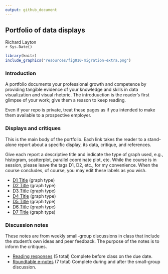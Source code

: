 ```yaml
---
output: github_document
---
```


## Portfolio of data displays  

Richard Layton  
`r Sys.Date()`  

```r
library(knitr)
include_graphics("resources/fig010-migration-extra.png")
```



### Introduction

A portfolio documents your professional growth and competence by providing tangible evidence of your knowledge and skills in data visualization and visual rhetoric. The introduuction is the reader's first glimpse of your work; give them a reason to keep reading. 

Even if your repo is private, treat these pages as if you intended to make them available to a prospective employer. 





### Displays and critiques 

This is the main body of the portfolio. Each link takes the reader to a stand-alone report about a specific display, its data, critique, and references. 

Give each report a descriptive title and indicate the type of graph used, e.g., histogram, scatterplot, parallel coordinate plot, etc. While the course is in session, please leave the tags D1, D2, etc., for my convenience. When the course concludes, of course, you may edit these labels as you wish. 

- [D1 Title](reports/d1.md) (graph type)
- [D2 Title](reports/d2.md) (graph type)  
- [D3 Title](reports/d3.md) (graph type) 
- [D4 Title](reports/d4.md) (graph type) 
- [D5 Title](reports/d5.md) (graph type) 
- [D6 Title](reports/d6.md) (graph type) 
- [D7 Title](reports/d7.md) (graph type) 




### Discussion notes 

These notes are from weekly small-group discussions in class that include the student's own ideas and peer feedback. The purpose of the notes is to inform the critiques. 

- [Reading responses](reports/readings.md) (5 total) Complete before class on the due date. 
- [Roundtable e-notes](reports/roundtables.md) (7 total) Complete during and after the small-group discussion. 






